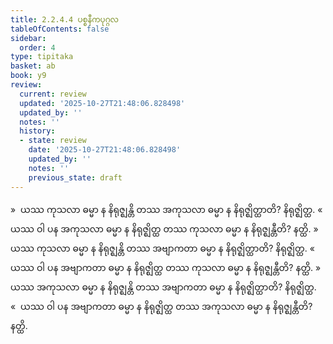```yaml
---
title: 2.2.4.4 ပစ္စနီကပုဂ္ဂလ
tableOfContents: false
sidebar:
  order: 4
type: tipitaka
basket: ab
book: y9
review:
  current: review
  updated: '2025-10-27T21:48:06.828498'
  updated_by: ''
  notes: ''
  history:
  - state: review
    date: '2025-10-27T21:48:06.828498'
    updated_by: ''
    notes: ''
    previous_state: draft
---
```



<ReviewStatus review={frontmatter.review} showDetails={true} />

<HypothesisAnnotation frontmatter={frontmatter} />

<DynamicBreadcrumb />

<Division number="138" book="y9" e="ch" v="35" p="42">

<Paragraph number="598" book="y9">
»  ယဿ ကုသလာ ဓမ္မာ န နိရုဇ္ဈန္တိ တဿ အကုသလာ ဓမ္မာ န နိရုဇ္ဈိတ္ထာတိ? နိရုဇ္ဈိတ္ထ.
</Paragraph>

<Paragraph number="599" book="y9">
«  ယဿ ဝါ ပန အကုသလာ ဓမ္မာ န နိရုဇ္ဈိတ္ထ တဿ ကုသလာ ဓမ္မာ န နိရုဇ္ဈန္တီတိ? နတ္ထိ.
</Paragraph>

<Paragraph number="600" book="y9">
»  ယဿ ကုသလာ ဓမ္မာ န နိရုဇ္ဈန္တိ တဿ အဗျာကတာ ဓမ္မာ န နိရုဇ္ဈိတ္ထာတိ? နိရုဇ္ဈိတ္ထ.
</Paragraph>

<Paragraph number="601" book="y9">
«  ယဿ ဝါ ပန အဗျာကတာ ဓမ္မာ န နိရုဇ္ဈိတ္ထ တဿ ကုသလာ ဓမ္မာ န နိရုဇ္ဈန္တီတိ? နတ္ထိ.
</Paragraph>

</Division>
<Division number="139" book="y9" e="ch" v="35" p="43">

<Paragraph number="602" book="y9">
»  ယဿ အကုသလာ ဓမ္မာ န နိရုဇ္ဈန္တိ တဿ အဗျာကတာ ဓမ္မာ န နိရုဇ္ဈိတ္ထာတိ? နိရုဇ္ဈိတ္ထ.
</Paragraph>

<Paragraph number="603" book="y9">
«  ယဿ ဝါ ပန အဗျာကတာ ဓမ္မာ န နိရုဇ္ဈိတ္ထ တဿ အကုသလာ ဓမ္မာ န နိရုဇ္ဈန္တီတိ? နတ္ထိ.
</Paragraph>
</Division>
